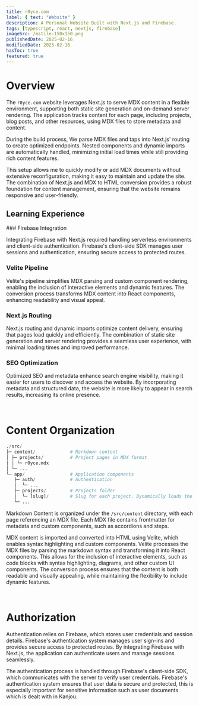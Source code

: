 ```yaml
---
title: r0yce.com
label: { text: "Website" }
description: A Personal Website Built with Next.js and Firebase.
tags: [typescript, react, nextjs, firebase]
imageSrc: /mstile-150x150.png
publishedDate: 2025-02-16
modifiedDate: 2025-02-16
hasToc: true
featured: true
---
```


# Overview

The `r0yce.com` website leverages Next.js to serve MDX content in a flexible environment, supporting both static site generation and on-demand server rendering. The application tracks content for each page, including projects, blog posts, and other resources, using MDX files to store metadata and content.

During the build process, We parse MDX files and taps into Next.js' routing to create optimized endpoints. Nested components and dynamic imports are automatically handled, minimizing initial load times while still providing rich content features.

This setup allows me to quickly modify or add MDX documents without extensive reconfiguration, making it easy to maintain and update the site. The combination of Next.js and MDX to HTML conversion provides a robust foundation for content management, ensuring that the website remains responsive and user-friendly.

## Learning Experience

<Steps>
### Firebase Integration

Integrating Firebase with Next.js required handling serverless environments and client-side authentication. Firebase's client-side SDK manages user sessions and authentication, ensuring secure access to protected routes.

### Velite Pipeline

Velite's pipeline simplifies MDX parsing and custom component rendering, enabling the inclusion of interactive elements and dynamic features. The conversion process transforms MDX content into React components, enhancing readability and visual appeal.

### Next.js Routing

Next.js routing and dynamic imports optimize content delivery, ensuring that pages load quickly and efficiently. The combination of static site generation and server rendering provides a seamless user experience, with minimal loading times and improved performance.

### SEO Optimization

Optimized SEO and metadata enhance search engine visibility, making it easier for users to discover and access the website. By incorporating metadata and structured data, the website is more likely to appear in search results, increasing its online presence.

</Steps>

<br />

# Content Organization

```python
./src/
├─ content/             # Markdown content
│ ├─ projects/          # Project pages in MDX format
│ │ └─ r0yce.mdx
│ └─ ...
└─ app/                 # Application components
   ├─ auth/             # Authentication
   │  └─ ...
   ├─ projects/         # Projects folder
   │  └─ [slug]/        # Slug for each project. Dynamically loads the MDX content for the project.
   └─ ...
```

Markdown Content is organized under the `/src/content` directory, with each page referencing an MDX file. Each MDX file contains frontmatter for metadata and custom components, such as accordions and steps.

MDX content is imported and converted into HTML using Velite, which enables syntax highlighting and custom components. Velite processes the MDX files by parsing the markdown syntax and transforming it into React components. This allows for the inclusion of interactive elements, such as code blocks with syntax highlighting, diagrams, and other custom UI components. The conversion process ensures that the content is both readable and visually appealing, while maintaining the flexibility to include dynamic features.

<br />

# Authorization

Authentication relies on Firebase, which stores user credentials and session details. Firebase's authentication system manages user sign-ins and provides secure access to protected routes. By integrating Firebase with Next.js, the application can authenticate users and manage sessions seamlessly.

The authentication process is handled through Firebase's client-side SDK, which communicates with the server to verify user credentials. Firebase's authentication system ensures that user data is secure and protected, this is especially important for sensitive information such as user documents which is dealt with in Kanjou.
